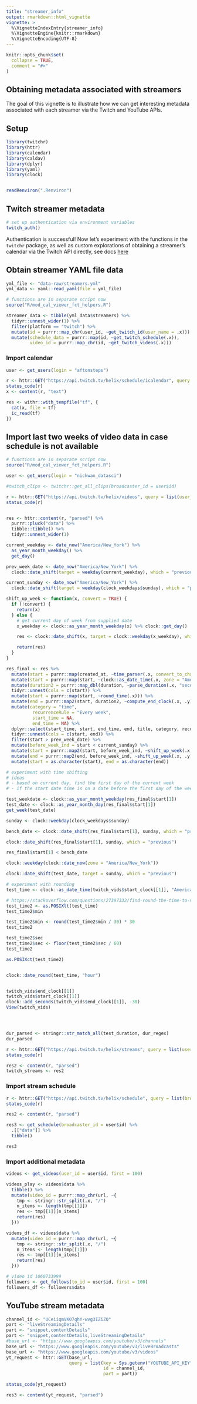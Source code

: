 ```yaml
---
title: "streamer_info"
output: rmarkdown::html_vignette
vignette: >
  %\VignetteIndexEntry{streamer_info}
  %\VignetteEngine{knitr::rmarkdown}
  %\VignetteEncoding{UTF-8}
---
```


```r
knitr::opts_chunk$set(
  collapse = TRUE,
  comment = "#>"
)
```

## Obtaining metadata associated with streamers

The goal of this vignette is to illustrate how we can get interesting metadata associated with each streamer via the Twitch and YouTube APIs. 

## Setup

```r
library(twitchr)
library(httr)
library(calendar)
library(caldav)
library(dplyr)
library(yaml)
library(clock)


readRenviron(".Renviron")
```

## Twitch streamer metadata

```r
# set up authentication via environment variables
twitch_auth()
```

Authentication is successful!  Now let's experiment with the functions in the `twitchr` package, as well as custom explorations of obtaining a streamer's calendar via the Twitch API directly, see docs [here](https://dev.twitch.tv/docs/api/reference/#get-channel-icalendar)


## Obtain streamer YAML file data

```r
yml_file <- "data-raw/streamers.yml"
yml_data <- yaml::read_yaml(file = yml_file)

# functions are in separate script now
source("R/mod_cal_viewer_fct_helpers.R")

streamer_data <- tibble(yml_data$streamers) %>%
  tidyr::unnest_wider(1) %>%
  filter(platform == "twitch") %>%
  mutate(id = purrr::map_chr(user_id, ~get_twitch_id(user_name = .x))) %>%
  mutate(schedule_data = purrr::map(id, ~get_twitch_schedule(.x)),
         video_id = purrr::map_chr(id, ~get_twitch_videos(.x)))
```
### Import calendar

```r

user <- get_users(login = "aftonsteps")

r <- httr::GET("https://api.twitch.tv/helix/schedule/icalendar", query = list(broadcaster_id = user$id))
status_code(r)
x <- content(r, "text")

res <- withr::with_tempfile("tf", {
  cat(x, file = tf)
  ic_read(tf)
})
```

## Import last two weeks of video data in case schedule is not available

```r
# functions are in separate script now
source("R/mod_cal_viewer_fct_helpers.R")

user <- get_users(login = "nickwan_datasci")

#twitch_clips <- twitchr::get_all_clips(broadcaster_id = user$id)

r <- httr::GET("https://api.twitch.tv/helix/videos", query = list(user_id = user$id, period = "week"))
status_code(r)


res <- httr::content(r, "parsed") %>%
  purrr::pluck("data") %>%
  tibble::tibble() %>%
  tidyr::unnest_wider(1)

current_weekday <- date_now("America/New_York") %>%  
  as_year_month_weekday() %>% 
  get_day()

prev_week_date <- date_now("America/New_York") %>% 
  clock::date_shift(target = weekday(current_weekday), which = "previous", boundary = "advance")

current_sunday <- date_now("America/New_York") %>% 
  clock::date_shift(target = weekday(clock_weekdays$sunday), which = "previous")

shift_up_week <- function(x, convert = TRUE) {
  if (!convert) {
    return(x)
  } else {
    # get current day of week from supplied date
    x_weekday <- clock::as_year_month_weekday(x) %>% clock::get_day()

    res <- clock::date_shift(x, target = clock::weekday(x_weekday), which = "next", boundary = "advance")

    return(res)
  }
}

res_final <- res %>%
  mutate(start = purrr::map(created_at, ~time_parser(.x, convert_to_char = FALSE))) %>%
  mutate(start = purrr::map(start, ~clock::as_date_time(.x, zone = "America/New_York"))) %>%
  mutate(duration2 = purrr::map_dbl(duration, ~parse_duration(.x, "seconds"))) %>%
  tidyr::unnest(cols = c(start)) %>%
  mutate(start = purrr::map(start, ~round_time(.x))) %>%
  mutate(end = purrr::map2(start, duration2, ~compute_end_clock(.x, .y))) %>%
  mutate(category = "time", 
          recurrenceRule = "Every week",
          start_time = NA, 
          end_time = NA) %>%
  dplyr::select(start_time, start, end_time, end, title, category, recurrenceRule) %>%
  tidyr::unnest(cols = c(start, end)) %>%
  filter(start > prev_week_date) %>%
  mutate(before_week_ind = start < current_sunday) %>%
  mutate(start = purrr::map2(start, before_week_ind, ~shift_up_week(.x, .y))) %>%
  mutate(end = purrr::map2(end, before_week_ind, ~shift_up_week(.x, .y))) %>%
  mutate(start = as.character(start), end = as.character(end))

# experiment with time shifting
# ideas
# - based on current day, find the first day of the current week
# - if the start date time is on a date before the first day of the week, then shift the date up. Otherwise, leave as it is

test_weekdate <- clock::as_year_month_weekday(res_final$start[1])
test_date <- clock::as_year_month_day(res_final$start[1])
get_week(test_date)

sunday <- clock::weekday(clock_weekdays$sunday)

bench_date <- clock::date_shift(res_final$start[1], sunday, which = "previous")

clock::date_shift(res_final$start[1], sunday, which = "previous")

res_final$start[1] < bench_date

clock::weekday(clock::date_now(zone = "America/New_York"))

clock::date_shift(test_date, target = sunday, which = "previous")

# experiment with rounding
test_time <- clock::as_date_time(twitch_vids$start_clock[[1]], "America/New_York")

# https://stackoverflow.com/questions/27397332/find-round-the-time-to-nearest-half-an-hour-from-a-single-file
test_time2 <- as.POSIXlt(test_time)
test_time2$min

test_time2$min <- round(test_time2$min / 30) * 30
test_time2

test_time2$sec
test_time2$sec <- floor(test_time2$sec / 60)
test_time2

as.POSIXct(test_time2)


clock::date_round(test_time, "hour")


twitch_vids$end_clock[[1]]
twitch_vids$start_clock[[1]]
clock::add_seconds(twitch_vids$end_clock[[1]], -30)
View(twitch_vids)




dur_parsed <- stringr::str_match_all(test_duration, dur_regex)
dur_parsed

r <- httr::GET("https://api.twitch.tv/helix/streams", query = list(user_id = user$id))
status_code(r)

res2 <- content(r, "parsed")
twitch_streams <- res2

```


### Import stream schedule

```r
r <- httr::GET("https://api.twitch.tv/helix/schedule", query = list(broadcaster_id = user$id))
status_code(r)

res2 <- content(r, "parsed")

res3 <- get_schedule(broadcaster_id = user$id) %>%
  .[["data"]] %>%
  tibble()

res3
```

### Import additional metadata

```r
videos <- get_videos(user_id = user$id, first = 100) 

videos_play <- videos$data %>%
  tibble() %>%
  mutate(video_id = purrr::map_chr(url, ~{
    tmp <- stringr::str_split(.x, "/")
    n_items <- length(tmp[[1]])
    res <- tmp[[1]][n_items]
    return(res)
  }))

videos_df <- videos$data %>%
  mutate(video_id = purrr::map_chr(url, ~{
    tmp <- stringr::str_split(.x, "/")
    n_items <- length(tmp[[1]])
    res <- tmp[[1]][n_items]
    return(res)
  }))

# video id 1060733999
followers <- get_follows(to_id = user$id, first = 100)
followers_df <- followers$data

```

## YouTube stream metadata

```r
channel_id <- "UCeiiqmVK07qhY-wvg3IZiZQ"
part <- "liveStreamingDetails"
part <- "snippet,contentDetails"
part <- "snippet,contentDetails,liveStreamingDetails"
#base_url <- "https://www.googleapis.com/youtube/v3/channels"
base_url <- "https://www.googleapis.com/youtube/v3/liveBroadcasts"
base_url <- "https://www.googleapis.com/youtube/v3/videos"
yt_request <- httr::GET(base_url,
                        query = list(key = Sys.getenv("YOUTUBE_API_KEY"),
                                     id = channel_id,
                                     part = part))

status_code(yt_request)

res3 <- content(yt_request, "parsed")
```